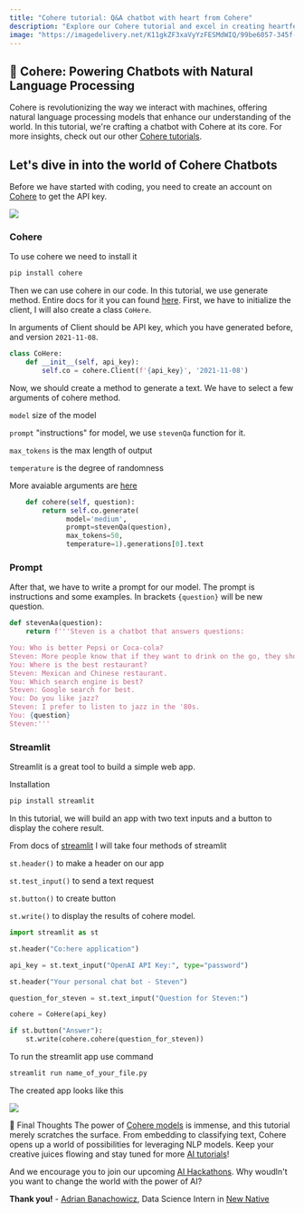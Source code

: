 ```yaml
---
title: "Cohere tutorial: Q&A chatbot with heart from Cohere"
description: "Explore our Cohere tutorial and excel in creating heartfelt Q&A chatbots with Cohere application. Master every aspect of Cohere chatbot building now!"
image: "https://imagedelivery.net/K11gkZF3xaVyYzFESMdWIQ/99be6057-345f-47cf-7d0d-cc807f44b200/full"
---
```


## 🚀 Cohere: Powering Chatbots with Natural Language Processing
Cohere is revolutionizing the way we interact with machines, offering natural language processing models that enhance our understanding of the world. In this tutorial, we're crafting a chatbot with Cohere at its core. For more insights, check out our other [Cohere tutorials](https://lablab.ai/t/tech/cohere).

## Let's dive in into the world of Cohere Chatbots

Before we have started with coding, you need to create an account on [Cohere](https://cohere.ai/) to get the API key.

<Img src="https://storage.googleapis.com/lablab-static-eu/images/tutorials/Chatbot-cohere-api.JPG" />

### Cohere

To use cohere we need to install it
```Python
pip install cohere
```

Then we can use cohere in our code. In this tutorial, we use generate method. Entire docs for it you can found [here](https://docs.cohere.ai/).
First, we have to initialize the client, I will also create a class `CoHere`.

In arguments of Client should be API key, which you have generated before, and version `2021-11-08`.

```Python
class CoHere:
    def __init__(self, api_key):
        self.co = cohere.Client(f'{api_key}', '2021-11-08')
```

Now, we should create a method to generate a text. We have to select a few arguments of cohere method. 

`model` size of the model

`prompt` "instructions" for model, we use `stevenQa` function for it. 

`max_tokens` is the max length of output

`temperature` is the degree of randomness

More avaiable arguments are [here](https://docs.cohere.ai/generate-reference)

```Python
    def cohere(self, question):
        return self.co.generate(
              model='medium',
              prompt=stevenQa(question),
              max_tokens=50,
              temperature=1).generations[0].text
```

### Prompt

After that, we have to write a prompt for our model. The prompt is instructions and some examples. In brackets `{question}` will be new question. 

```Python
def stevenAa(question):
    return f'''Steven is a chatbot that answers questions:

You: Who is better Pepsi or Coca-cola?
Steven: More people know that if they want to drink on the go, they should bring their own Coke
You: Where is the best restaurant?
Steven: Mexican and Chinese restaurant.
You: Which search engine is best?
Steven: Google search for best.
You: Do you like jazz?
Steven: I prefer to listen to jazz in the '80s.
You: {question}
Steven:'''
```

### Streamlit

Streamlit is a great tool to build a simple web app.

Installation
```Python
pip install streamlit
```

In this tutorial, we will build an app with two text inputs and a button to display the cohere result.

From docs of [streamlit](https://docs.streamlit.io/) I will take four methods of streamlit

`st.header()` to make a header on our app

`st.test_input()` to send a text request

`st.button()` to create button

`st.write()` to display the results of cohere model.


```Python
import streamlit as st

st.header("Co:here application")

api_key = st.text_input("OpenAI API Key:", type="password")

st.header("Your personal chat bot - Steven")

question_for_steven = st.text_input("Question for Steven:")

cohere = CoHere(api_key)

if st.button("Answer"):
    st.write(cohere.cohere(question_for_steven))
```

To run the streamlit app use command
```Python
streamlit run name_of_your_file.py
```

The created app looks like this

<Img src="https://storage.googleapis.com/lablab-static-eu/images/tutorials/Chatbot-cohere-stramlit.JPG" />


🌟 Final Thoughts
The power of [Cohere models](https://lablab.ai/tech/cohere) is immense, and this tutorial merely scratches the surface. From embedding to classifying text, Cohere opens up a world of possibilities for leveraging NLP models. Keep your creative juices flowing and stay tuned for more [AI tutorials](https://lablab.ai/t)!

And we encourage you to join our upcoming [AI Hackathons](https://lablab.ai/event). Why woudln't you want to change the world with the power of AI?

**Thank you!** - [Adrian Banachowicz](https://www.linkedin.com/in/adrian-banachowicz/), Data Science Intern in [New Native](https://newnative.ai/)
